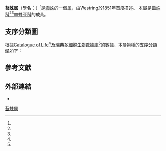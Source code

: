 {{Automatic taxobox
| taxon = Tapinopa
| authority = Westring, 1851
| synonyms = 
}}

'''苔蛛属'''（學名：{{lang|la|''Tapinopa''}}）<ref name = "COL"/>是[[蜘蛛|蜘蛛]]的一個[[属|属]]，由Westring於1851年首度描述。
本屬是[[皿蛛科|皿蛛科]]<ref name = "COL"/><ref name = "dyn"/>[[皿蛛亚科|皿蛛亚科]]的成員。

==支序分類圖==
根據[[Catalogue_of_Life|Catalogue of Life]]<ref name = "COL"/>及[[瑞典多細胞生物數據庫|瑞典多細胞生物數據庫]]<ref name = "dyn"/>的數據，本屬物種的[[支序分類學|支序分類學]]如下：

{{Clade
| label1 = '''苔蛛属 ''Tapinopa'''''
| 1={{Clade
| 1=''{{tsl|sv|Tapinopa bilineata}}''
| 2=[[叉苔蛛|叉苔蛛]] ''[[Tapinopa_disjugata|Tapinopa disjugata]]''{{r|id13364}}
| 3=''{{tsl|sv|Tapinopa gerede}}''
| 4=''{{tsl|sv|Tapinopa guttata}}''
| 5=''{{tsl|sv|Tapinopa hentzi}}''
| 6=[[长肢苔蛛|长肢苔蛛]] ''[[Tapinopa_longidens|Tapinopa longidens]]''
| 7=''{{tsl|sv|Tapinopa vara}}''
}}
}}

==參考文獻==
{{reflist |refs=
<ref name="COL">{{cite COL |year=2011 |taxon=tapinopa }}</ref>
<ref name="dyn">{{Dyntaxa |id=1005396 |taxon=Tapinopa }}</ref>
<ref name="id13364">{{cite web
| url =http://www.bioinfo.cn/db05/BjdwSpecies.php?action=view&id=13364 | deadurl =yes
| archiveurl =https://web.archive.org/web/20160305080943/http://www.bioinfo.cn/db05/BjdwSpecies.php?action=view&id=13364
| title =叉苔蛛| work =《中国动物物种编目数据库》
| publisher =中国科学院微生物研究所| author =中国科学院动物研究所
| accessdate =2009-04-28| archivedate =2016-03-05}}</ref>
}}

==外部連結==
{{commons category|Tapinopa}}
* {{wikispecies-inline |Tapinopa|''Tapinopa''}}
{{Taxonbar}}

[[Category:苔蛛属|]]